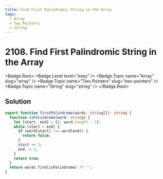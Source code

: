 ```yaml
---
title: Find First Palindromic String in the Array
tags:
  - Array
  - Two Pointers
  - String
---
```


# 2108. Find First Palindromic String in the Array

<Badge.Root>
  <Badge.Level level="easy" />
  <Badge.Topic name="Array" slug="array" />
  <Badge.Topic name="Two Pointers" slug="two-pointers" />
  <Badge.Topic name="String" slug="string" />
</Badge.Root>

## Solution

```typescript filename="solution.ts" copy
export function firstPalindrome(words: string[]): string {
  function isPalindrome(word: string) {
    let [start, end] = [0, word.length - 1];
    while (start < end) {
      if (word[start] !== word[end]) {
        return false;
      }
      start += 1;
      end -= 1;
    }
    return true;
  }
  return words.find(isPalindrome) ?? '';
}
```

<ProblemLink
  codingSite="leetcode"
  href="https://leetcode.com/problems/find-first-palindromic-string-in-the-array"
  title="Find First Palindromic String in the Array"
/>
